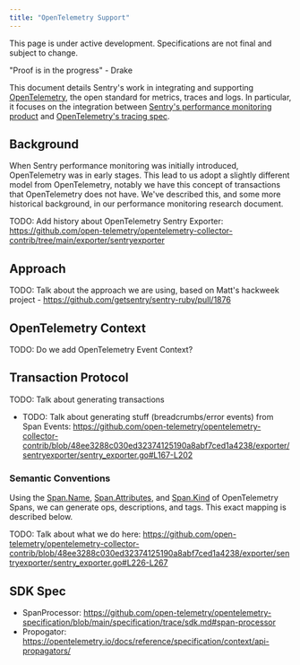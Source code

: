 ```yaml
---
title: "OpenTelemetry Support"
---
```


<Alert level="warning">

This page is under active development. Specifications are not final and subject to change.

"Proof is in the progress" - Drake

</Alert>

This document details Sentry's work in integrating and supporting [OpenTelemetry](https://opentelemetry.io/), the open standard for metrics, traces and logs. In particular, it focuses on the integration between [Sentry's performance monitoring product](https://docs.sentry.io/product/performance/) and [OpenTelemetry's tracing spec](https://opentelemetry.io/docs/concepts/signals/traces/).

## Background

When Sentry performance monitoring was initially introduced, OpenTelemetry was in early stages. This lead to us adopt a slightly different model from OpenTelemetry, notably we have this concept of transactions that OpenTelemetry does not have. We've described this, and some more historical background, in our <Link to="/sdk/research/performance/">performance monitoring research document</Link>.

TODO: Add history about OpenTelemetry Sentry Exporter: https://github.com/open-telemetry/opentelemetry-collector-contrib/tree/main/exporter/sentryexporter

## Approach

TODO: Talk about the approach we are using, based on Matt's hackweek project - https://github.com/getsentry/sentry-ruby/pull/1876

## OpenTelemetry Context

TODO: Do we add OpenTelemetry Event Context?

## Transaction Protocol

TODO: Talk about generating transactions


- TODO: Talk about generating stuff (breadcrumbs/error events) from Span Events: https://github.com/open-telemetry/opentelemetry-collector-contrib/blob/48ee3288c030ed32374125190a8abf7ced1a4238/exporter/sentryexporter/sentry_exporter.go#L167-L202

### Semantic Conventions

Using the [Span.Name](https://github.com/open-telemetry/opentelemetry-proto/blob/724e427879e3d2bae2edc0218fff06e37b9eb46e/opentelemetry/proto/trace/v1/trace.proto#L110-L121), [Span.Attributes](https://github.com/open-telemetry/opentelemetry-proto/blob/724e427879e3d2bae2edc0218fff06e37b9eb46e/opentelemetry/proto/trace/v1/trace.proto#L174-L186), and [Span.Kind](https://github.com/open-telemetry/opentelemetry-proto/blob/724e427879e3d2bae2edc0218fff06e37b9eb46e/opentelemetry/proto/trace/v1/trace.proto#L153-L156) of OpenTelemetry Spans, we can generate ops, descriptions, and tags. This exact mapping is described below.

TODO: Talk about what we do here: https://github.com/open-telemetry/opentelemetry-collector-contrib/blob/48ee3288c030ed32374125190a8abf7ced1a4238/exporter/sentryexporter/sentry_exporter.go#L226-L267

## SDK Spec

- SpanProcessor: https://github.com/open-telemetry/opentelemetry-specification/blob/main/specification/trace/sdk.md#span-processor
- Propogator: https://opentelemetry.io/docs/reference/specification/context/api-propagators/
